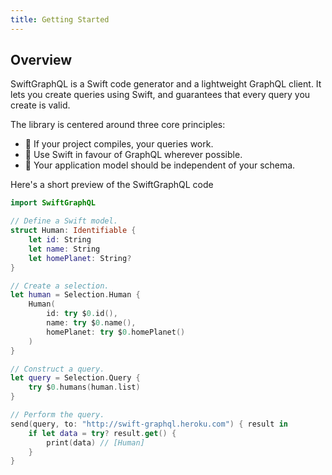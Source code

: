 ```yaml
---
title: Getting Started
---
```


## Overview

SwiftGraphQL is a Swift code generator and a lightweight GraphQL client. It lets you create queries using Swift, and guarantees that every query you create is valid.

The library is centered around three core principles:

- 🚀 If your project compiles, your queries work.
- 🦉 Use Swift in favour of GraphQL wherever possible.
- 🌳 Your application model should be independent of your schema.

Here's a short preview of the SwiftGraphQL code

```swift
import SwiftGraphQL

// Define a Swift model.
struct Human: Identifiable {
    let id: String
    let name: String
    let homePlanet: String?
}

// Create a selection.
let human = Selection.Human {
    Human(
        id: try $0.id(),
        name: try $0.name(),
        homePlanet: try $0.homePlanet()
    )
}

// Construct a query.
let query = Selection.Query {
    try $0.humans(human.list)
}

// Perform the query.
send(query, to: "http://swift-graphql.heroku.com") { result in
    if let data = try? result.get() {
        print(data) // [Human]
    }
}
```
